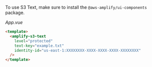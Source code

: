 To use S3 Text, make sure to install the `@aws-amplify/ui-components` package.

_App.vue_

```html
<template>
  <amplify-s3-text
    level="protected"
    text-key="example.txt"
    identity-id="us-east-1:XXXXXXXX-XXXX-XXXX-XXXX-XXXXXXXX"
  />
</template>
```
